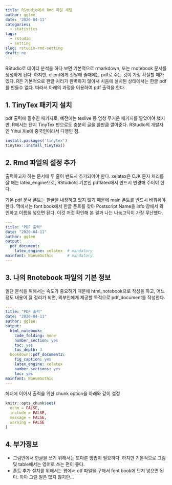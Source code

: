 ```yaml
---
title: RStudio에서 Rmd 파일 세팅
author: gglee
date: '2020-04-11'
categories:
  - statistics
tags:
  - rstudio
  - setting
slug: rstudio-rmd-setting
draft: no
---
```


RStudio로 데이터 분석을 하다 보면 기본적으로 rmarkdown, 또는 rnotebook 문서를 생성하게 된다. 하지만, client에게 전달해 줄때에는 pdf로 주는 것이 가장 확실할 때가 있다. R은 기본적으로 한글 처리가 완벽하지 않아서 처음에 설치된 상태에서는 한글 pdf를 만들수 없다. 따라서 아래의 과정을 이용하여 pdf 출력을 한다.

## 1. TinyTex 패키지 설치

pdf 출력에 필수인 패키지로, 예전에는 texlive 등 엄청 무거운 패키지를 깔았어야 했지만, R에서는 단지 TinyTex 만으로도 충분히 글을 쓸만큼 깔아준다. RStudio의 개발자인 Yihui Xie에 중국인이라서 다행인 점.

```r
install.packages('tinytex')
tinytex::install_tinytex()
```

## 2. Rmd 파일의 설정 추가

출력하고자 하는 문서에 두 줄이 반드시 추가되어야 한다. xelatex은 CJK 문자 처리를 잘 해는 latex_engine으로, RStudio의 기본인 pdflatex에서 반드시 변경해 주어야 한다.

기본 pdf 문서 폰트는 한글을 내장하고 있지 않기 때문에 main 폰트를 반드시 바꿔줘야 한다. 맥에서는 font book에서 한글 폰트를 찾아 Postscript Name을 info 창에서 확인하고 이름을 넣으면 된다. 이것 저것 확인해 본 결과 나는 나눔고딕이 가장 무난했다.

```yaml
---
title: "PDF 출력"
date: "2020-04-11"
author: gglee
output:
  pdf_document:
    latex_engine: xelatex  # mandatory
mainfont: NanumGothic      # mandatory
---
```

## 3. 나의 Rnotebook 파일의 기본 정보

일단 분석을 위해서는 속도가 중요하기 때문에 html_notebook으로 작성을 하고, 어느정도 내용이 잘 정리가 되면, 외부인에게 제공할 목적으로 pdf_document를 작성한다. 

```yaml
---
title: "PDF 출력"
date: "2020-04-11"
author: gglee
output:
  html_notebook:
    code_folding: none
    number_section: yes
    toc: yes
    toc_depth: 3
  bookdown::pdf_document2:
    fig_caption: yes
    latex_engine: xelatex
    number_sections: yes
    toc: yes
mainfont: NanumGothic
---
```
헤더에 이어서 출력을 위한 chunk option을 아래와 같이 설정

```r
knitr::opts_chunk$set(
  echo = FALSE,
  include = FALSE,
  message = FALSE,
  warning = FALSE
)
```

## 4. 부가정보

- 그림안에서 한글을 쓰기 위해서는 또다른 방법이 필요하다. 하지만 기본적으로 그림 및 table에서는 영어로 쓰는 편이 좋다. 
- 폰트 추가 설치를 위해서는 웹에서 otf 파일을 구해서 font book에 던져 넣으면 된다. 아마 그럴 일은 많지 않지만...
